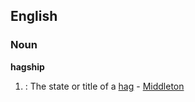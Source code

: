 ==English==

===Noun===
'''hagship'''

# {{obsolete}}: The state or title of a [[hag]] - [[Middleton]]